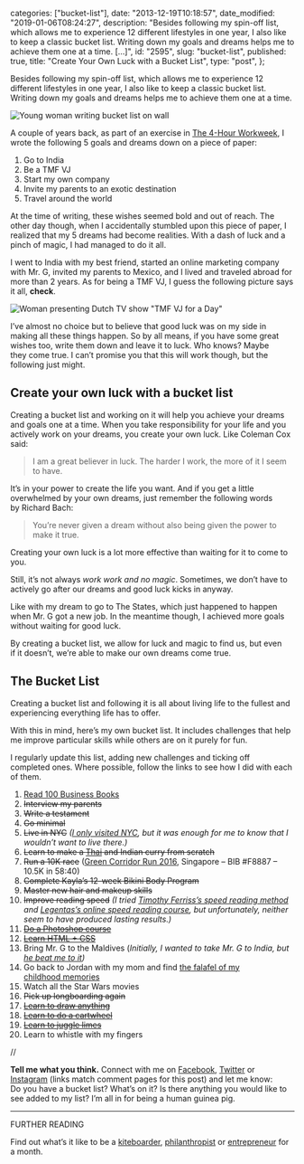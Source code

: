 
  categories: ["bucket-list"],
  date: "2013-12-19T10:18:57",
  date_modified: "2019-01-06T08:24:27",
  description:
    "Besides following my spin-off list, which allows me to experience 12 different lifestyles in one year, I also like to keep a classic bucket list. Writing down my goals and dreams helps me to achieve them one at a time. […]",
  id: "2595",
  slug: "bucket-list",
  published: true,
  title: "Create Your Own Luck with a Bucket List",
  type: "post",
};


Besides following my spin-off list, which allows me to experience 12 different lifestyles in one year, I also like to keep a classic bucket list. Writing down my goals and dreams helps me to achieve them one at a time.

![Young woman writing bucket list on wall](/pages/tsop/posts/bucket-list/bucket-list_1.png)

A couple of years back, as part of an exercise in [The 4-Hour Workweek](/read-100-books#36-the-4-hour-workweek), I wrote the following 5 goals and dreams down on a piece of paper:

1.  Go to India
2.  Be a TMF VJ
3.  Start my own company
4.  Invite my parents to an exotic destination
5.  Travel around the world

At the time of writing, these wishes seemed bold and out of reach. The other day though, when I accidentally stumbled upon this piece of paper, I realized that my 5 dreams had become realities. With a dash of luck and a pinch of magic, I had managed to do it all.

I went to India with my best friend, started an online marketing company with Mr. G, invited my parents to Mexico, and I lived and traveled abroad for more than 2 years. As for being a TMF VJ, I guess the following picture says it all, **check**.

![Woman presenting Dutch TV show "TMF VJ for a Day"](/pages/tsop/posts/bucket-list/Mirha-Masala_TMFVJ_74.jpg)

I’ve almost no choice but to believe that good luck was on my side in making all these things happen. So by all means, if you have some great wishes too, write them down and leave it to luck. Who knows? Maybe they come true. I can’t promise you that this will work though, but the following just might.

## Create your own luck with a bucket list

Creating a bucket list and working on it will help you achieve your dreams and goals one at a time. When you take responsibility for your life and you actively work on your dreams, you create your own luck. Like Coleman Cox said:

> I am a great believer in luck. The harder I work, the more of it I seem to have.

It’s in your power to create the life you want. And if you get a little overwhelmed by your own dreams, just remember the following words by Richard Bach:

> You’re never given a dream without also being given the power to make it true.

Creating your own luck is a lot more effective than waiting for it to come to you.

Still, it’s not always *work work and no magic*. Sometimes, we don’t have to actively go after our dreams and good luck kicks in anyway.

Like with my dream to go to The States, which just happened to happen when Mr. G got a new job. In the meantime though, I achieved more goals without waiting for good luck.

By creating a bucket list, we allow for luck and magic to find us, but even if it doesn’t, we’re able to make our own dreams come true.

## The Bucket List

Creating a bucket list and following it is all about living life to the fullest and experiencing everything life has to offer.

With this in mind, here’s my own bucket list. It includes challenges that help me improve particular skills while others are on it purely for fun.

I regularly update this list, adding new challenges and ticking off completed ones. Where possible, follow the links to see how I did with each of them.

1.  [Read 100 Business Books](/read-100-books/)
2.  ~~Interview my parents~~
3.  ~~Write a testament~~
4.  ~~Go minimal~~
5.  ~~Live in NYC~~ _([I only visited NYC](https://www.instagram.com/explore/tags/mirhaxnyc/), but it was enough for me to know that I wouldn’t want to live there.)_
6.  ~~Learn to make a [Thai](http://on.fb.me/1L0xCmV) and Indian curry from scratch~~
7.  ~~Run a 10K race~~ ([Green Corridor Run 2016](http://www.greencorridorrun.com.sg/race-info/results-2016/), Singapore – BIB #F8887 – 10.5K in 58:40)
8.  ~~Complete Kayla’s 12-week Bikini Body Program~~
9.  ~~Master new hair and makeup skills~~
10. ~~Improve reading speed~~ _(I tried [Timothy Ferriss’s speed reading method](http://tim.blog/2009/07/30/speed-reading-and-accelerated-learning/) and [Legentas’s online speed reading course](https://www.legentas.com/eng/), but unfortunately, neither seem to have produced lasting results.)_
11. ~~[Do a Photoshop course](/tsop/posts/30-days-photography/)~~
12. ~~[Learn HTML + CSS](/posts/leap-of-code)~~
13. Bring Mr. G to the Maldives (_Initially, I wanted to take Mr. G to India, but [he beat me to it](https://www.instagram.com/p/BQSO7a1DTTx3i3TvKakXqUmbUGjltc1Ghk9jNM0/))_
14. Go back to Jordan with my mom and find [the falafel of my childhood memories](/travel-archives#294)
15. Watch all the Star Wars movies
16. ~~Pick up longboarding again~~
17. ~~[Learn to draw anything](http://www.mirhamasala.com/posts/kill-your-monsters/)~~
18. [~~Learn to do a cartwheel~~](/dropbox#bucket-list-18-learn-to-do-a-cartwheel)
19. [~~Learn to juggle limes~~](/dropbox#bucket-list-19-learn-to-juggle-limes)
20. Learn to whistle with my fingers

//

**Tell me what you think.** Connect with me on [Facebook](https://www.facebook.com/thespinoffproject/photos/a.893440447354508.1073741835.443190319046192/933748606657025/), [Twitter](https://twitter.com/mirhamasala/status/594308088393502720) or [Instagram](https://instagram.com/p/1ujfNQEyPW/) (links match comment pages for this post) and let me know: Do you have a bucket list? What’s on it? Is there anything you would like to see added to my list? I’m all in for being a human guinea pig.

---

FURTHER READING

Find out what’s it like to be a [kiteboarder](/tsop/posts/kiteboarder-month), [philanthropist](/tsop/posts/philanthropist-month) or [entrepreneur](/tsop/posts/entrepreneur-month) for a month.
